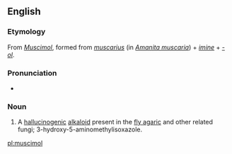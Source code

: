 ==English==
{{wikipedia}}

===Etymology===
From {{etyl|de|en}} ''[[Muscimol]]'', formed from {{etyl|la|en}} ''[[muscarius]]'' (in ''[[Amanita muscaria]]'') + ''[[imine]]'' + ''[[-ol]]''.

===Pronunciation===
* {{IPA|/ˈmʌskɪmɒl/|/ˈmʌsɪmɒl/}}

===Noun===
{{en-noun|-}}

# {{biochemistry}} A [[hallucinogenic]] [[alkaloid]] present in the [[fly agaric]] and other related fungi; 3-hydroxy-5-aminomethylisoxazole.

[[pl:muscimol]]